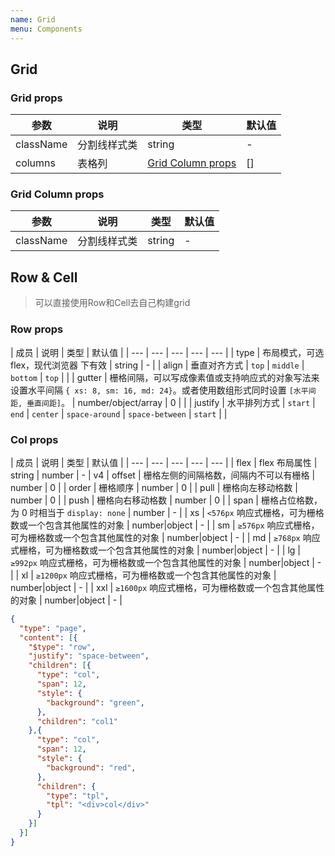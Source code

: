 ```yaml
---
name: Grid
menu: Components
---
```



## Grid

### Grid props

| 参数        | 说明                       | 类型                          | 默认值       | 
| ----------- | -------------------------- | ----------------------------- | ------------
| className   | 分割线样式类           | string                        | -         |
| columns     | 表格列                | <a href="#grid-column-props">Grid Column props</a>    | []        |


### Grid Column props

| 参数        | 说明                       | 类型                          | 默认值       | 
| ----------- | -------------------------- | ----------------------------- | ------------
| className   | 分割线样式类               | string                        | -            |


## Row & Cell

> 可以直接使用Row和Cell去自己构建grid

###  Row props

| 成员 | 说明 | 类型 | 默认值 |
| --- | --- | --- | --- | --- |
| type | 布局模式，可选 flex，现代浏览器 下有效 | string | - |
| align | 垂直对齐方式 | `top` \| `middle` \| `bottom` | `top` |  |
| gutter | 栅格间隔，可以写成像素值或支持响应式的对象写法来设置水平间隔 `{ xs: 8, sm: 16, md: 24}`。或者使用数组形式同时设置 `[水平间距, 垂直间距]`。 | number/object/array | 0 |  |
| justify | 水平排列方式 | `start` \| `end` \| `center` \| `space-around` \| `space-between` | `start` |  |

### Col props

| 成员 | 说明 | 类型 | 默认值 |
| --- | --- | --- | --- | --- |
| flex | flex 布局属性 | string \| number | - | v4
| offset | 栅格左侧的间隔格数，间隔内不可以有栅格 | number | 0 |
| order | 栅格顺序 | number | 0 |
| pull | 栅格向左移动格数 | number | 0 |
| push | 栅格向右移动格数 | number | 0 |
| span | 栅格占位格数，为 0 时相当于 `display: none` | number | - |
| xs | `<576px` 响应式栅格，可为栅格数或一个包含其他属性的对象 | number\|object | - |
| sm | `≥576px` 响应式栅格，可为栅格数或一个包含其他属性的对象 | number\|object | - |
| md | `≥768px` 响应式栅格，可为栅格数或一个包含其他属性的对象 | number\|object | - |
| lg | `≥992px` 响应式栅格，可为栅格数或一个包含其他属性的对象 | number\|object | - |
| xl | `≥1200px` 响应式栅格，可为栅格数或一个包含其他属性的对象 | number\|object | - |
| xxl | `≥1600px` 响应式栅格，可为栅格数或一个包含其他属性的对象 | number\|object | - |


``` json schema=true
{
  "type": "page",
  "content": [{
    "$type": "row",
    "justify": "space-between",
    "children": [{
      "type": "col",
      "span": 12,
      "style": {
        "background": "green",
      },
      "children": "col1"
    },{
      "type": "col",
      "span": 12,
      "style": {
        "background": "red",
      },
      "children": {
        "type": "tpl",
        "tpl": "<div>col</div>"
      }
    }]
  }]
}

```
